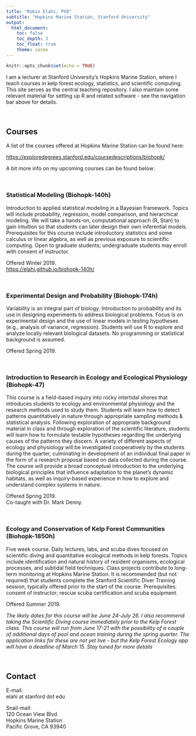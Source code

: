 ```yaml
---
title: "Robin Elahi, PhD"
subtitle: "Hopkins Marine Station, Stanford University"
output: 
  html_document: 
    toc: false
    toc_depth: 3
    toc_float: true
    theme: cosmo
---
```


```r
knitr::opts_chunk$set(echo = TRUE)
```

I am a lecturer at Stanford University's Hopkins Marine Station, where I teach courses in kelp forest ecology, statistics, and scientific computing. This site serves as the central teaching repository. I also maintain some relevant material for setting up R and related software - see the navigation bar above for details. 

\  

## Courses

A list of the courses offered at Hopkins Marine Station can be found here:     

[https://exploredegrees.stanford.edu/coursedescriptions/biohopk/](https://exploredegrees.stanford.edu/coursedescriptions/biohopk/)

A bit more info on my upcoming courses can be found below:

\  

### Statistical Modeling (Biohopk-140h)

Introduction to applied statistical modeling in a Bayesian framework. Topics will include probability, regression, model comparison, and hierarchical modeling. We will take a hands-on, computational approach (R, Stan) to gain intuition so that students can later design their own inferential models. Prerequisites for this course include introductory statistics and some calculus or linear algebra, as well as previous exposure to scientific computing. Open to graduate students; undergraduate students may enroll with consent of instructor.

Offered Winter 2019.   
[https://elahi.github.io/biohopk-140h/](https://elahi.github.io/biohopk-140h/)

\  

### Experimental Design and Probability (Biohopk-174h)

Variability is an integral part of biology. Introduction to probability and its use in designing experiments to address biological problems. Focus is on experimental design and the use of linear models in testing hypotheses (e.g., analysis of variance, regression). Students will use R to explore and analyze locally relevant biological datasets. No programming or statistical background is assumed. 

Offered Spring 2019. 

\  

### Introduction to Research in Ecology and Ecological Physiology (Biohopk-47)

This course is a field-based inquiry into rocky intertidal shores that introduces students to ecology and environmental physiology and the research methods used to study them. Students will learn how to detect patterns quantitatively in nature through appropriate sampling methods & statistical analysis. Following exploration of appropriate background material in class and through exploration of the scientific literature, students will learn how to formulate testable hypotheses regarding the underlying causes of the patterns they discern. A variety of different aspects of ecology and physiology will be investigated cooperatively by the students during the quarter, culminating in development of an individual final paper in the form of a research proposal based on data collected during the course. The course will provide a broad conceptual introduction to the underlying biological principles that influence adaptation to the planet's dynamic habitats, as well as inquiry-based experience in how to explore and understand complex systems in nature.
 
Offered Spring 2019.  
Co-taught with Dr. Mark Denny. 

\  

### Ecology and Conservation of Kelp Forest Communities (Biohopk-1850h)

Five week course. Daily lectures, labs, and scuba dives focused on scientific diving and quantitative ecological methods in kelp forests. Topics include identification and natural history of resident organisms, ecological processes, and subtidal field techniques. Class projects contribute to long-term monitoring at Hopkins Marine Station. It is recommended (but not required) that students complete the Stanford Scientific Diver Training session, typically offered prior to the start of the course. Prerequisites: consent of instructor; rescue scuba certification and scuba equipment.

Offered Summer 2019. 

*The likely dates for this course will be June 24-July 26. I also recommend taking the Scientific Diving course immediately prior to the Kelp Forest class.  This course will run from June 17-21 with the possibility of a couple of additional days of pool and ocean training during the spring quarter.  The application links for these are not yet live - but the Kelp Forest Ecology app will have a deadline of March 15. Stay tuned for more details*

\  

## Contact

E-mail:   
elahi at stanford dot edu  

Snail-mail:    
120 Ocean View Blvd  
Hopkins Marine Station     
Pacific Grove, CA 93940

